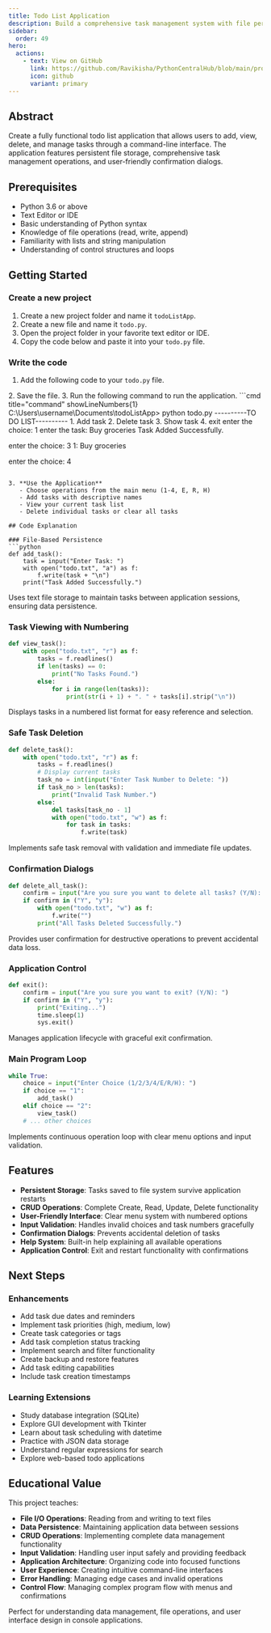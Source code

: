 ```yaml
---
title: Todo List Application
description: Build a comprehensive task management system with file persistence, CRUD operations, and command-line interface
sidebar:
  order: 49
hero:
  actions:
    - text: View on GitHub
      link: https://github.com/Ravikisha/PythonCentralHub/blob/main/projects/beginners/todo.py
      icon: github
      variant: primary
---
```


## Abstract

Create a fully functional todo list application that allows users to add, view, delete, and manage tasks through a command-line interface. The application features persistent file storage, comprehensive task management operations, and user-friendly confirmation dialogs.

## Prerequisites

- Python 3.6 or above
- Text Editor or IDE
- Basic understanding of Python syntax
- Knowledge of file operations (read, write, append)
- Familiarity with lists and string manipulation
- Understanding of control structures and loops

## Getting Started

### Create a new project
1. Create a new project folder and name it `todoListApp`.
2. Create a new file and name it `todo.py`.
3. Open the project folder in your favorite text editor or IDE.
4. Copy the code below and paste it into your `todo.py` file.

### Write the code
1. Add the following code to your `todo.py` file.
<FileCode file="projects/beginners/todo.py" lang="python" title="Todo List Application" />
2. Save the file.
3. Run the following command to run the application.
```cmd title="command" showLineNumbers{1}
C:\Users\username\Documents\todoListApp> python todo.py
----------TO DO LIST----------
1. Add task
2. Delete task
3. Show task
4. exit
enter the choice: 1
enter the task: Buy groceries
Task Added Successfully.

enter the choice: 3
1: Buy groceries

enter the choice: 4
```

3. **Use the Application**
   - Choose operations from the main menu (1-4, E, R, H)
   - Add tasks with descriptive names
   - View your current task list
   - Delete individual tasks or clear all tasks

## Code Explanation

### File-Based Persistence
```python
def add_task():
    task = input("Enter Task: ")
    with open("todo.txt", "a") as f:
        f.write(task + "\n")
    print("Task Added Successfully.")
```

Uses text file storage to maintain tasks between application sessions, ensuring data persistence.

### Task Viewing with Numbering
```python
def view_task():
    with open("todo.txt", "r") as f:
        tasks = f.readlines()
        if len(tasks) == 0:
            print("No Tasks Found.")
        else:
            for i in range(len(tasks)):
                print(str(i + 1) + ". " + tasks[i].strip("\n"))
```

Displays tasks in a numbered list format for easy reference and selection.

### Safe Task Deletion
```python
def delete_task():
    with open("todo.txt", "r") as f:
        tasks = f.readlines()
        # Display current tasks
        task_no = int(input("Enter Task Number to Delete: "))
        if task_no > len(tasks):
            print("Invalid Task Number.")
        else:
            del tasks[task_no - 1]
            with open("todo.txt", "w") as f:
                for task in tasks:
                    f.write(task)
```

Implements safe task removal with validation and immediate file updates.

### Confirmation Dialogs
```python
def delete_all_task():
    confirm = input("Are you sure you want to delete all tasks? (Y/N): ")
    if confirm in ("Y", "y"):
        with open("todo.txt", "w") as f:
            f.write("")
        print("All Tasks Deleted Successfully.")
```

Provides user confirmation for destructive operations to prevent accidental data loss.

### Application Control
```python
def exit():
    confirm = input("Are you sure you want to exit? (Y/N): ")
    if confirm in ("Y", "y"):
        print("Exiting...")
        time.sleep(1)
        sys.exit()
```

Manages application lifecycle with graceful exit confirmation.

### Main Program Loop
```python
while True:
    choice = input("Enter Choice (1/2/3/4/E/R/H): ")
    if choice == "1":
        add_task()
    elif choice == "2":
        view_task()
    # ... other choices
```

Implements continuous operation loop with clear menu options and input validation.

## Features

- **Persistent Storage**: Tasks saved to file system survive application restarts
- **CRUD Operations**: Complete Create, Read, Update, Delete functionality
- **User-Friendly Interface**: Clear menu system with numbered options
- **Input Validation**: Handles invalid choices and task numbers gracefully
- **Confirmation Dialogs**: Prevents accidental deletion of tasks
- **Help System**: Built-in help explaining all available operations
- **Application Control**: Exit and restart functionality with confirmations

## Next Steps

### Enhancements
- Add task due dates and reminders
- Implement task priorities (high, medium, low)
- Create task categories or tags
- Add task completion status tracking
- Implement search and filter functionality
- Create backup and restore features
- Add task editing capabilities
- Include task creation timestamps

### Learning Extensions
- Study database integration (SQLite)
- Explore GUI development with Tkinter
- Learn about task scheduling with datetime
- Practice with JSON data storage
- Understand regular expressions for search
- Explore web-based todo applications

## Educational Value

This project teaches:
- **File I/O Operations**: Reading from and writing to text files
- **Data Persistence**: Maintaining application data between sessions
- **CRUD Operations**: Implementing complete data management functionality
- **Input Validation**: Handling user input safely and providing feedback
- **Application Architecture**: Organizing code into focused functions
- **User Experience**: Creating intuitive command-line interfaces
- **Error Handling**: Managing edge cases and invalid operations
- **Control Flow**: Managing complex program flow with menus and confirmations

Perfect for understanding data management, file operations, and user interface design in console applications.
